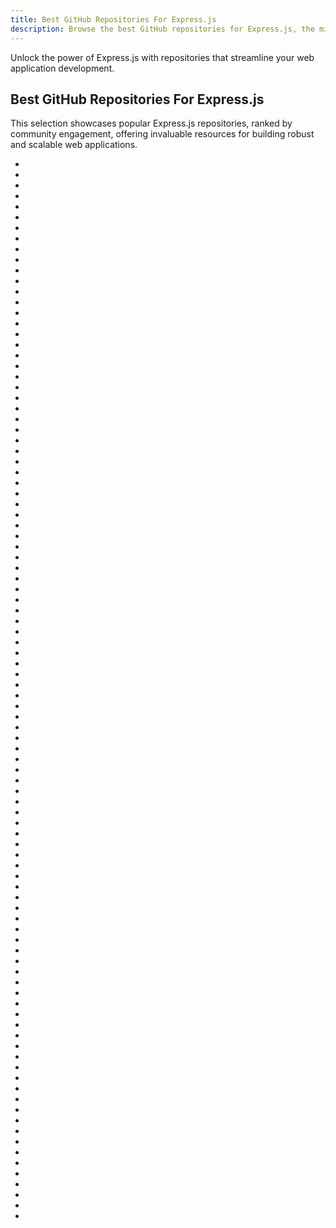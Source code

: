 ```yaml
---
title: Best GitHub Repositories For Express.js
description: Browse the best GitHub repositories for Express.js, the minimal and flexible Node.js web application framework.
---
```

Unlock the power of Express.js with repositories that streamline your web application development.

## Best GitHub Repositories For Express.js

This selection showcases popular Express.js repositories, ranked by community engagement, offering invaluable resources for building robust and scalable web applications.

- <Badge owner="goldbergyoni" repoName="nodebestpractices" stars="https://img.shields.io/github/stars/goldbergyoni/nodebestpractices?style=flat&logoSize=auto" forks="https://img.shields.io/github/forks/goldbergyoni/nodebestpractices?style=flat&logoSize=auto"/>
- <Badge owner="expressjs" repoName="express" stars="https://img.shields.io/github/stars/expressjs/express?style=flat&logoSize=auto" forks="https://img.shields.io/github/forks/expressjs/express?style=flat&logoSize=auto"/>
- <Badge owner="opentofu" repoName="manifesto" stars="https://img.shields.io/github/stars/opentofu/manifesto?style=flat&logoSize=auto" forks="https://img.shields.io/github/forks/opentofu/manifesto?style=flat&logoSize=auto"/>
- <Badge owner="gofiber" repoName="fiber" stars="https://img.shields.io/github/stars/gofiber/fiber?style=flat&logoSize=auto" forks="https://img.shields.io/github/forks/gofiber/fiber?style=flat&logoSize=auto"/>
- <Badge owner="Chanzhaoyu" repoName="chatgpt-web" stars="https://img.shields.io/github/stars/Chanzhaoyu/chatgpt-web?style=flat&logoSize=auto" forks="https://img.shields.io/github/forks/Chanzhaoyu/chatgpt-web?style=flat&logoSize=auto"/>
- <Badge owner="payloadcms" repoName="payload" stars="https://img.shields.io/github/stars/payloadcms/payload?style=flat&logoSize=auto" forks="https://img.shields.io/github/forks/payloadcms/payload?style=flat&logoSize=auto"/>
- <Badge owner="goldbergyoni" repoName="javascript-testing-best-practices" stars="https://img.shields.io/github/stars/goldbergyoni/javascript-testing-best-practices?style=flat&logoSize=auto" forks="https://img.shields.io/github/forks/goldbergyoni/javascript-testing-best-practices?style=flat&logoSize=auto"/>
- <Badge owner="jaredhanson" repoName="passport" stars="https://img.shields.io/github/stars/jaredhanson/passport?style=flat&logoSize=auto" forks="https://img.shields.io/github/forks/jaredhanson/passport?style=flat&logoSize=auto"/>
- <Badge owner="processing" repoName="p5.js" stars="https://img.shields.io/github/stars/processing/p5.js?style=flat&logoSize=auto" forks="https://img.shields.io/github/forks/processing/p5.js?style=flat&logoSize=auto"/>
- <Badge owner="parse-community" repoName="parse-server" stars="https://img.shields.io/github/stars/parse-community/parse-server?style=flat&logoSize=auto" forks="https://img.shields.io/github/forks/parse-community/parse-server?style=flat&logoSize=auto"/>
- <Badge owner="plotly" repoName="plotly.py" stars="https://img.shields.io/github/stars/plotly/plotly.py?style=flat&logoSize=auto" forks="https://img.shields.io/github/forks/plotly/plotly.py?style=flat&logoSize=auto"/>
- <Badge owner="nswbmw" repoName="N-blog" stars="https://img.shields.io/github/stars/nswbmw/N-blog?style=flat&logoSize=auto" forks="https://img.shields.io/github/forks/nswbmw/N-blog?style=flat&logoSize=auto"/>
- <Badge owner="apollographql" repoName="apollo-server" stars="https://img.shields.io/github/stars/apollographql/apollo-server?style=flat&logoSize=auto" forks="https://img.shields.io/github/forks/apollographql/apollo-server?style=flat&logoSize=auto"/>
- <Badge owner="App-vNext" repoName="Polly" stars="https://img.shields.io/github/stars/App-vNext/Polly?style=flat&logoSize=auto" forks="https://img.shields.io/github/forks/App-vNext/Polly?style=flat&logoSize=auto"/>
- <Badge owner="graphile" repoName="crystal" stars="https://img.shields.io/github/stars/graphile/crystal?style=flat&logoSize=auto" forks="https://img.shields.io/github/forks/graphile/crystal?style=flat&logoSize=auto"/>
- <Badge owner="bailicangdu" repoName="node-elm" stars="https://img.shields.io/github/stars/bailicangdu/node-elm?style=flat&logoSize=auto" forks="https://img.shields.io/github/forks/bailicangdu/node-elm?style=flat&logoSize=auto"/>
- <Badge owner="VerbalExpressions" repoName="JSVerbalExpressions" stars="https://img.shields.io/github/stars/VerbalExpressions/JSVerbalExpressions?style=flat&logoSize=auto" forks="https://img.shields.io/github/forks/VerbalExpressions/JSVerbalExpressions?style=flat&logoSize=auto"/>
- <Badge owner="linnovate" repoName="mean" stars="https://img.shields.io/github/stars/linnovate/mean?style=flat&logoSize=auto" forks="https://img.shields.io/github/forks/linnovate/mean?style=flat&logoSize=auto"/>
- <Badge owner="erikras" repoName="react-redux-universal-hot-example" stars="https://img.shields.io/github/stars/erikras/react-redux-universal-hot-example?style=flat&logoSize=auto" forks="https://img.shields.io/github/forks/erikras/react-redux-universal-hot-example?style=flat&logoSize=auto"/>
- <Badge owner="HabitRPG" repoName="habitica" stars="https://img.shields.io/github/stars/HabitRPG/habitica?style=flat&logoSize=auto" forks="https://img.shields.io/github/forks/HabitRPG/habitica?style=flat&logoSize=auto"/>
- <Badge owner="microsoft" repoName="TypeScript-Node-Starter" stars="https://img.shields.io/github/stars/microsoft/TypeScript-Node-Starter?style=flat&logoSize=auto" forks="https://img.shields.io/github/forks/microsoft/TypeScript-Node-Starter?style=flat&logoSize=auto"/>
- <Badge owner="Dujltqzv" repoName="Some-Many-Books" stars="https://img.shields.io/github/stars/Dujltqzv/Some-Many-Books?style=flat&logoSize=auto" forks="https://img.shields.io/github/forks/Dujltqzv/Some-Many-Books?style=flat&logoSize=auto"/>
- <Badge owner="chimurai" repoName="http-proxy-middleware" stars="https://img.shields.io/github/stars/chimurai/http-proxy-middleware?style=flat&logoSize=auto" forks="https://img.shields.io/github/forks/chimurai/http-proxy-middleware?style=flat&logoSize=auto"/>
- <Badge owner="helmetjs" repoName="helmet" stars="https://img.shields.io/github/stars/helmetjs/helmet?style=flat&logoSize=auto" forks="https://img.shields.io/github/forks/helmetjs/helmet?style=flat&logoSize=auto"/>
- <Badge owner="aui" repoName="art-template" stars="https://img.shields.io/github/stars/aui/art-template?style=flat&logoSize=auto" forks="https://img.shields.io/github/forks/aui/art-template?style=flat&logoSize=auto"/>
- <Badge owner="GetStream" repoName="Winds" stars="https://img.shields.io/github/stars/GetStream/Winds?style=flat&logoSize=auto" forks="https://img.shields.io/github/forks/GetStream/Winds?style=flat&logoSize=auto"/>
- <Badge owner="any86" repoName="any-rule" stars="https://img.shields.io/github/stars/any86/any-rule?style=flat&logoSize=auto" forks="https://img.shields.io/github/forks/any86/any-rule?style=flat&logoSize=auto"/>
- <Badge owner="reactiveui" repoName="ReactiveUI" stars="https://img.shields.io/github/stars/reactiveui/ReactiveUI?style=flat&logoSize=auto" forks="https://img.shields.io/github/forks/reactiveui/ReactiveUI?style=flat&logoSize=auto"/>
- <Badge owner="expressjs" repoName="morgan" stars="https://img.shields.io/github/stars/expressjs/morgan?style=flat&logoSize=auto" forks="https://img.shields.io/github/forks/expressjs/morgan?style=flat&logoSize=auto"/>
- <Badge owner="visionmedia" repoName="page.js" stars="https://img.shields.io/github/stars/visionmedia/page.js?style=flat&logoSize=auto" forks="https://img.shields.io/github/forks/visionmedia/page.js?style=flat&logoSize=auto"/>
- <Badge owner="Orama-Interactive" repoName="Pixelorama" stars="https://img.shields.io/github/stars/Orama-Interactive/Pixelorama?style=flat&logoSize=auto" forks="https://img.shields.io/github/forks/Orama-Interactive/Pixelorama?style=flat&logoSize=auto"/>
- <Badge owner="hagopj13" repoName="node-express-boilerplate" stars="https://img.shields.io/github/stars/hagopj13/node-express-boilerplate?style=flat&logoSize=auto" forks="https://img.shields.io/github/forks/hagopj13/node-express-boilerplate?style=flat&logoSize=auto"/>
- <Badge owner="chyingp" repoName="nodejs-learning-guide" stars="https://img.shields.io/github/stars/chyingp/nodejs-learning-guide?style=flat&logoSize=auto" forks="https://img.shields.io/github/forks/chyingp/nodejs-learning-guide?style=flat&logoSize=auto"/>
- <Badge owner="graphql" repoName="express-graphql" stars="https://img.shields.io/github/stars/graphql/express-graphql?style=flat&logoSize=auto" forks="https://img.shields.io/github/forks/graphql/express-graphql?style=flat&logoSize=auto"/>
- <Badge owner="expressjs" repoName="session" stars="https://img.shields.io/github/stars/expressjs/session?style=flat&logoSize=auto" forks="https://img.shields.io/github/forks/expressjs/session?style=flat&logoSize=auto"/>
- <Badge owner="express-validator" repoName="express-validator" stars="https://img.shields.io/github/stars/express-validator/express-validator?style=flat&logoSize=auto" forks="https://img.shields.io/github/forks/express-validator/express-validator?style=flat&logoSize=auto"/>
- <Badge owner="angular-fullstack" repoName="generator-angular-fullstack" stars="https://img.shields.io/github/stars/angular-fullstack/generator-angular-fullstack?style=flat&logoSize=auto" forks="https://img.shields.io/github/forks/angular-fullstack/generator-angular-fullstack?style=flat&logoSize=auto"/>
- <Badge owner="RubyLouvre" repoName="avalon" stars="https://img.shields.io/github/stars/RubyLouvre/avalon?style=flat&logoSize=auto" forks="https://img.shields.io/github/forks/RubyLouvre/avalon?style=flat&logoSize=auto"/>
- <Badge owner="mongo-express" repoName="mongo-express" stars="https://img.shields.io/github/stars/mongo-express/mongo-express?style=flat&logoSize=auto" forks="https://img.shields.io/github/forks/mongo-express/mongo-express?style=flat&logoSize=auto"/>
- <Badge owner="santiq" repoName="bulletproof-nodejs" stars="https://img.shields.io/github/stars/santiq/bulletproof-nodejs?style=flat&logoSize=auto" forks="https://img.shields.io/github/forks/santiq/bulletproof-nodejs?style=flat&logoSize=auto"/>
- <Badge owner="expressjs" repoName="expressjs.com" stars="https://img.shields.io/github/stars/expressjs/expressjs.com?style=flat&logoSize=auto" forks="https://img.shields.io/github/forks/expressjs/expressjs.com?style=flat&logoSize=auto"/>
- <Badge owner="CodeGenieApp" repoName="serverless-express" stars="https://img.shields.io/github/stars/CodeGenieApp/serverless-express?style=flat&logoSize=auto" forks="https://img.shields.io/github/forks/CodeGenieApp/serverless-express?style=flat&logoSize=auto"/>
- <Badge owner="madhums" repoName="node-express-mongoose-demo" stars="https://img.shields.io/github/stars/madhums/node-express-mongoose-demo?style=flat&logoSize=auto" forks="https://img.shields.io/github/forks/madhums/node-express-mongoose-demo?style=flat&logoSize=auto"/>
- <Badge owner="adrianhajdin" repoName="project_mern_memories" stars="https://img.shields.io/github/stars/adrianhajdin/project_mern_memories?style=flat&logoSize=auto" forks="https://img.shields.io/github/forks/adrianhajdin/project_mern_memories?style=flat&logoSize=auto"/>
- <Badge owner="krakenjs" repoName="kraken-js" stars="https://img.shields.io/github/stars/krakenjs/kraken-js?style=flat&logoSize=auto" forks="https://img.shields.io/github/forks/krakenjs/kraken-js?style=flat&logoSize=auto"/>
- <Badge owner="mtdowling" repoName="cron-expression" stars="https://img.shields.io/github/stars/mtdowling/cron-expression?style=flat&logoSize=auto" forks="https://img.shields.io/github/forks/mtdowling/cron-expression?style=flat&logoSize=auto"/>
- <Badge owner="meanjs" repoName="mean" stars="https://img.shields.io/github/stars/meanjs/mean?style=flat&logoSize=auto" forks="https://img.shields.io/github/forks/meanjs/mean?style=flat&logoSize=auto"/>
- <Badge owner="biaochenxuying" repoName="blog" stars="https://img.shields.io/github/stars/biaochenxuying/blog?style=flat&logoSize=auto" forks="https://img.shields.io/github/forks/biaochenxuying/blog?style=flat&logoSize=auto"/>
- <Badge owner="francisrstokes" repoName="super-expressive" stars="https://img.shields.io/github/stars/francisrstokes/super-expressive?style=flat&logoSize=auto" forks="https://img.shields.io/github/forks/francisrstokes/super-expressive?style=flat&logoSize=auto"/>
- <Badge owner="jonasstrehle" repoName="supercookie" stars="https://img.shields.io/github/stars/jonasstrehle/supercookie?style=flat&logoSize=auto" forks="https://img.shields.io/github/forks/jonasstrehle/supercookie?style=flat&logoSize=auto"/>
- <Badge owner="auth0" repoName="express-jwt" stars="https://img.shields.io/github/stars/auth0/express-jwt?style=flat&logoSize=auto" forks="https://img.shields.io/github/forks/auth0/express-jwt?style=flat&logoSize=auto"/>
- <Badge owner="cjhutto" repoName="vaderSentiment" stars="https://img.shields.io/github/stars/cjhutto/vaderSentiment?style=flat&logoSize=auto" forks="https://img.shields.io/github/forks/cjhutto/vaderSentiment?style=flat&logoSize=auto"/>
- <Badge owner="clintonwoo" repoName="hackernews-react-graphql" stars="https://img.shields.io/github/stars/clintonwoo/hackernews-react-graphql?style=flat&logoSize=auto" forks="https://img.shields.io/github/forks/clintonwoo/hackernews-react-graphql?style=flat&logoSize=auto"/>
- <Badge owner="typestack" repoName="routing-controllers" stars="https://img.shields.io/github/stars/typestack/routing-controllers?style=flat&logoSize=auto" forks="https://img.shields.io/github/forks/typestack/routing-controllers?style=flat&logoSize=auto"/>
- <Badge owner="dolanmiu" repoName="docx" stars="https://img.shields.io/github/stars/dolanmiu/docx?style=flat&logoSize=auto" forks="https://img.shields.io/github/forks/dolanmiu/docx?style=flat&logoSize=auto"/>
- <Badge owner="liyupi" repoName="mianshiya" stars="https://img.shields.io/github/stars/liyupi/mianshiya?style=flat&logoSize=auto" forks="https://img.shields.io/github/forks/liyupi/mianshiya?style=flat&logoSize=auto"/>
- <Badge owner="chjj" repoName="tty.js" stars="https://img.shields.io/github/stars/chjj/tty.js?style=flat&logoSize=auto" forks="https://img.shields.io/github/forks/chjj/tty.js?style=flat&logoSize=auto"/>
- <Badge owner="async-labs" repoName="saas" stars="https://img.shields.io/github/stars/async-labs/saas?style=flat&logoSize=auto" forks="https://img.shields.io/github/forks/async-labs/saas?style=flat&logoSize=auto"/>
- <Badge owner="simov" repoName="grant" stars="https://img.shields.io/github/stars/simov/grant?style=flat&logoSize=auto" forks="https://img.shields.io/github/forks/simov/grant?style=flat&logoSize=auto"/>
- <Badge owner="facebook" repoName="duckling" stars="https://img.shields.io/github/stars/facebook/duckling?style=flat&logoSize=auto" forks="https://img.shields.io/github/forks/facebook/duckling?style=flat&logoSize=auto"/>
- <Badge owner="oauthjs" repoName="node-oauth2-server" stars="https://img.shields.io/github/stars/oauthjs/node-oauth2-server?style=flat&logoSize=auto" forks="https://img.shields.io/github/forks/oauthjs/node-oauth2-server?style=flat&logoSize=auto"/>
- <Badge owner="vastsa" repoName="FileCodeBox" stars="https://img.shields.io/github/stars/vastsa/FileCodeBox?style=flat&logoSize=auto" forks="https://img.shields.io/github/forks/vastsa/FileCodeBox?style=flat&logoSize=auto"/>
- <Badge owner="adrianhajdin" repoName="project_chat_application" stars="https://img.shields.io/github/stars/adrianhajdin/project_chat_application?style=flat&logoSize=auto" forks="https://img.shields.io/github/forks/adrianhajdin/project_chat_application?style=flat&logoSize=auto"/>
- <Badge owner="azat-co" repoName="practicalnode" stars="https://img.shields.io/github/stars/azat-co/practicalnode?style=flat&logoSize=auto" forks="https://img.shields.io/github/forks/azat-co/practicalnode?style=flat&logoSize=auto"/>
- <Badge owner="async-labs" repoName="builderbook" stars="https://img.shields.io/github/stars/async-labs/builderbook?style=flat&logoSize=auto" forks="https://img.shields.io/github/forks/async-labs/builderbook?style=flat&logoSize=auto"/>
- <Badge owner="ExpressLRS" repoName="ExpressLRS" stars="https://img.shields.io/github/stars/ExpressLRS/ExpressLRS?style=flat&logoSize=auto" forks="https://img.shields.io/github/forks/ExpressLRS/ExpressLRS?style=flat&logoSize=auto"/>
- <Badge owner="gothinkster" repoName="node-express-realworld-example-app" stars="https://img.shields.io/github/stars/gothinkster/node-express-realworld-example-app?style=flat&logoSize=auto" forks="https://img.shields.io/github/forks/gothinkster/node-express-realworld-example-app?style=flat&logoSize=auto"/>
- <Badge owner="RafalWilinski" repoName="express-status-monitor" stars="https://img.shields.io/github/stars/RafalWilinski/express-status-monitor?style=flat&logoSize=auto" forks="https://img.shields.io/github/forks/RafalWilinski/express-status-monitor?style=flat&logoSize=auto"/>
- <Badge owner="john-smilga" repoName="node-express-course" stars="https://img.shields.io/github/stars/john-smilga/node-express-course?style=flat&logoSize=auto" forks="https://img.shields.io/github/forks/john-smilga/node-express-course?style=flat&logoSize=auto"/>
- <Badge owner="bnoguchi" repoName="everyauth" stars="https://img.shields.io/github/stars/bnoguchi/everyauth?style=flat&logoSize=auto" forks="https://img.shields.io/github/forks/bnoguchi/everyauth?style=flat&logoSize=auto"/>
- <Badge owner="jaredhanson" repoName="oauth2orize" stars="https://img.shields.io/github/stars/jaredhanson/oauth2orize?style=flat&logoSize=auto" forks="https://img.shields.io/github/forks/jaredhanson/oauth2orize?style=flat&logoSize=auto"/>
- <Badge owner="Aras-ax" repoName="lottery" stars="https://img.shields.io/github/stars/Aras-ax/lottery?style=flat&logoSize=auto" forks="https://img.shields.io/github/forks/Aras-ax/lottery?style=flat&logoSize=auto"/>
- <Badge owner="hanickadot" repoName="compile-time-regular-expressions" stars="https://img.shields.io/github/stars/hanickadot/compile-time-regular-expressions?style=flat&logoSize=auto" forks="https://img.shields.io/github/forks/hanickadot/compile-time-regular-expressions?style=flat&logoSize=auto"/>
- <Badge owner="w3tecch" repoName="express-typescript-boilerplate" stars="https://img.shields.io/github/stars/w3tecch/express-typescript-boilerplate?style=flat&logoSize=auto" forks="https://img.shields.io/github/forks/w3tecch/express-typescript-boilerplate?style=flat&logoSize=auto"/>
- <Badge owner="testjavascript" repoName="nodejs-integration-tests-best-practices" stars="https://img.shields.io/github/stars/testjavascript/nodejs-integration-tests-best-practices?style=flat&logoSize=auto" forks="https://img.shields.io/github/forks/testjavascript/nodejs-integration-tests-best-practices?style=flat&logoSize=auto"/>
- <Badge owner="maxchehab" repoName="CSS-Keylogging" stars="https://img.shields.io/github/stars/maxchehab/CSS-Keylogging?style=flat&logoSize=auto" forks="https://img.shields.io/github/forks/maxchehab/CSS-Keylogging?style=flat&logoSize=auto"/>
- <Badge owner="mashpie" repoName="i18n-node" stars="https://img.shields.io/github/stars/mashpie/i18n-node?style=flat&logoSize=auto" forks="https://img.shields.io/github/forks/mashpie/i18n-node?style=flat&logoSize=auto"/>
- <Badge owner="animir" repoName="node-rate-limiter-flexible" stars="https://img.shields.io/github/stars/animir/node-rate-limiter-flexible?style=flat&logoSize=auto" forks="https://img.shields.io/github/forks/animir/node-rate-limiter-flexible?style=flat&logoSize=auto"/>
- <Badge owner="ExpressGateway" repoName="express-gateway" stars="https://img.shields.io/github/stars/ExpressGateway/express-gateway?style=flat&logoSize=auto" forks="https://img.shields.io/github/forks/ExpressGateway/express-gateway?style=flat&logoSize=auto"/>
- <Badge owner="kunalkapadia" repoName="express-mongoose-es6-rest-api" stars="https://img.shields.io/github/stars/kunalkapadia/express-mongoose-es6-rest-api?style=flat&logoSize=auto" forks="https://img.shields.io/github/forks/kunalkapadia/express-mongoose-es6-rest-api?style=flat&logoSize=auto"/>
- <Badge owner="konstantinmuenster" repoName="notion-clone" stars="https://img.shields.io/github/stars/konstantinmuenster/notion-clone?style=flat&logoSize=auto" forks="https://img.shields.io/github/forks/konstantinmuenster/notion-clone?style=flat&logoSize=auto"/>
- <Badge owner="DOClever" repoName="DOClever" stars="https://img.shields.io/github/stars/DOClever/DOClever?style=flat&logoSize=auto" forks="https://img.shields.io/github/forks/DOClever/DOClever?style=flat&logoSize=auto"/>
- <Badge owner="express-rate-limit" repoName="express-rate-limit" stars="https://img.shields.io/github/stars/express-rate-limit/express-rate-limit?style=flat&logoSize=auto" forks="https://img.shields.io/github/forks/express-rate-limit/express-rate-limit?style=flat&logoSize=auto"/>
- <Badge owner="icebob" repoName="vue-express-mongo-boilerplate" stars="https://img.shields.io/github/stars/icebob/vue-express-mongo-boilerplate?style=flat&logoSize=auto" forks="https://img.shields.io/github/forks/icebob/vue-express-mongo-boilerplate?style=flat&logoSize=auto"/>
- <Badge owner="tsedio" repoName="tsed" stars="https://img.shields.io/github/stars/tsedio/tsed?style=flat&logoSize=auto" forks="https://img.shields.io/github/forks/tsedio/tsed?style=flat&logoSize=auto"/>
- <Badge owner="notadd" repoName="notadd" stars="https://img.shields.io/github/stars/notadd/notadd?style=flat&logoSize=auto" forks="https://img.shields.io/github/forks/notadd/notadd?style=flat&logoSize=auto"/>
- <Badge owner="symfony" repoName="expression-language" stars="https://img.shields.io/github/stars/symfony/expression-language?style=flat&logoSize=auto" forks="https://img.shields.io/github/forks/symfony/expression-language?style=flat&logoSize=auto"/>
- <Badge owner="janishar" repoName="nodejs-backend-architecture-typescript" stars="https://img.shields.io/github/stars/janishar/nodejs-backend-architecture-typescript?style=flat&logoSize=auto" forks="https://img.shields.io/github/forks/janishar/nodejs-backend-architecture-typescript?style=flat&logoSize=auto"/>
- <Badge owner="reactjs" repoName="express-react-views" stars="https://img.shields.io/github/stars/reactjs/express-react-views?style=flat&logoSize=auto" forks="https://img.shields.io/github/forks/reactjs/express-react-views?style=flat&logoSize=auto"/>
- <Badge owner="jsynowiec" repoName="node-typescript-boilerplate" stars="https://img.shields.io/github/stars/jsynowiec/node-typescript-boilerplate?style=flat&logoSize=auto" forks="https://img.shields.io/github/forks/jsynowiec/node-typescript-boilerplate?style=flat&logoSize=auto"/>
- <Badge owner="ljlm0402" repoName="typescript-express-starter" stars="https://img.shields.io/github/stars/ljlm0402/typescript-express-starter?style=flat&logoSize=auto" forks="https://img.shields.io/github/forks/ljlm0402/typescript-express-starter?style=flat&logoSize=auto"/>
- <Badge owner="tinyhttp" repoName="tinyhttp" stars="https://img.shields.io/github/stars/tinyhttp/tinyhttp?style=flat&logoSize=auto" forks="https://img.shields.io/github/forks/tinyhttp/tinyhttp?style=flat&logoSize=auto"/>
- <Badge owner="NewEraCracker" repoName="LOIC" stars="https://img.shields.io/github/stars/NewEraCracker/LOIC?style=flat&logoSize=auto" forks="https://img.shields.io/github/forks/NewEraCracker/LOIC?style=flat&logoSize=auto"/>
- <Badge owner="CacheControl" repoName="json-rules-engine" stars="https://img.shields.io/github/stars/CacheControl/json-rules-engine?style=flat&logoSize=auto" forks="https://img.shields.io/github/forks/CacheControl/json-rules-engine?style=flat&logoSize=auto"/>
- <Badge owner="VerbalExpressions" repoName="JavaVerbalExpressions" stars="https://img.shields.io/github/stars/VerbalExpressions/JavaVerbalExpressions?style=flat&logoSize=auto" forks="https://img.shields.io/github/forks/VerbalExpressions/JavaVerbalExpressions?style=flat&logoSize=auto"/>
- <Badge owner="dabbott" repoName="react-express" stars="https://img.shields.io/github/stars/dabbott/react-express?style=flat&logoSize=auto" forks="https://img.shields.io/github/forks/dabbott/react-express?style=flat&logoSize=auto"/>
- <Badge owner="sequelize" repoName="express-example" stars="https://img.shields.io/github/stars/sequelize/express-example?style=flat&logoSize=auto" forks="https://img.shields.io/github/forks/sequelize/express-example?style=flat&logoSize=auto"/>
- <Badge owner="developit" repoName="express-es6-rest-api" stars="https://img.shields.io/github/stars/developit/express-es6-rest-api?style=flat&logoSize=auto" forks="https://img.shields.io/github/forks/developit/express-es6-rest-api?style=flat&logoSize=auto"/>
- <Badge owner="atulmy" repoName="crate" stars="https://img.shields.io/github/stars/atulmy/crate?style=flat&logoSize=auto" forks="https://img.shields.io/github/forks/atulmy/crate?style=flat&logoSize=auto"/>
- <Badge owner="VerbalExpressions" repoName="PHPVerbalExpressions" stars="https://img.shields.io/github/stars/VerbalExpressions/PHPVerbalExpressions?style=flat&logoSize=auto" forks="https://img.shields.io/github/forks/VerbalExpressions/PHPVerbalExpressions?style=flat&logoSize=auto"/>
